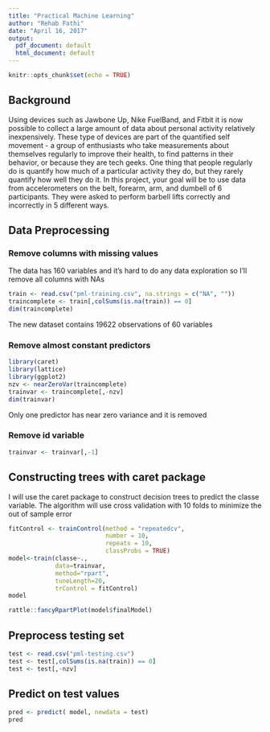 ```yaml
---
title: "Practical Machine Learning"
author: "Rehab Fathi"
date: "April 16, 2017"
output:
  pdf_document: default
  html_document: default
---
```


```r
knitr::opts_chunk$set(echo = TRUE)
```

## Background

Using devices such as Jawbone Up, Nike FuelBand, and Fitbit it is now possible to collect a large amount of data about personal activity relatively inexpensively. These type of devices are part of the quantified self movement - a group of enthusiasts who take measurements about themselves regularly to improve their health, to find patterns in their behavior, or because they are tech geeks. One thing that people regularly do is quantify how much of a particular activity they do, but they rarely quantify how well they do it. In this project, your goal will be to use data from accelerometers on the belt, forearm, arm, and dumbell of 6 participants. They were asked to perform barbell lifts correctly and incorrectly in 5 different ways. 

## Data Preprocessing
### Remove columns with missing values
The data has 160 variables and it's hard to do any data exploration so I'll remove all columns with NAs

```r
train <- read.csv("pml-training.csv", na.strings = c("NA", ""))
traincomplete <- train[,colSums(is.na(train)) == 0]
dim(traincomplete)
```

The new dataset contains 19622 observations of 60 variables

### Remove almost constant predictors 

```r
library(caret)
library(lattice)
library(ggplot2)
nzv <- nearZeroVar(traincomplete)
trainvar <- traincomplete[,-nzv]
dim(trainvar)
```


Only one predictor has near zero variance and it is removed

### Remove id variable

```r
trainvar <- trainvar[,-1]
```


## Constructing trees with caret package

I will use the caret package to construct decision trees to predict the classe variable.
The algorithm will use cross validation with 10 folds to minimize the out of sample error

```r
fitControl <- trainControl(method = "repeatedcv",
                           number = 10,
                           repeats = 10,
                           classProbs = TRUE)
model<-train(classe~.,
             data=trainvar,
             method="rpart",
             tuneLength=20,
             trControl = fitControl)
model

```
```r
rattle::fancyRpartPlot(model$finalModel)
```

## Preprocess testing set
```r
test <- read.csv("pml-testing.csv")
test <- test[,colSums(is.na(train)) == 0]
test <- test[,-nzv]
```

## Predict on test values

```r
pred <- predict( model, newdata = test)
pred
```

